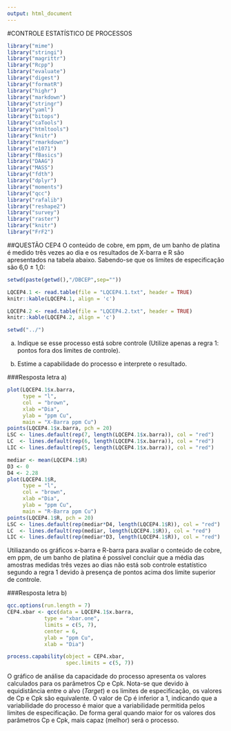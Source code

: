 ```yaml
---
output: html_document
---
```

#CONTROLE ESTATÍSTICO DE PROCESSOS
```r
library("mime")
library("stringi")
library("magrittr") 
library("Rcpp")
library("evaluate")
library("digest")
library("formatR")
library("highr")
library("markdown")
library("stringr")
library("yaml")
library("bitops")
library("caTools")
library("htmltools")
library("knitr")
library("rmarkdown")
library("e1071")
library("fBasics")
library("DAAG")
library("MASS")
library("fdth")
library("dplyr")
library("moments")
library("qcc")
library("rafalib")
library("reshape2")
library("survey")
library("raster")
library("knitr")
library("FrF2")
```

##QUESTÃO CEP4
O conteúdo de cobre, em ppm, de um banho de platina é medido três vezes ao dia e os resultados de X-barra e R são apresentados na tabela abaixo. Sabendo-se que os limites de especificação são 6,0 ± 1,0:

```r
setwd(paste(getwd(),"/DBCEP",sep=""))

LQCEP4.1 <- read.table(file = "LQCEP4.1.txt", header = TRUE)
knitr::kable(LQCEP4.1, align = 'c')

LQCEP4.2 <- read.table(file = "LQCEP4.2.txt", header = TRUE)
knitr::kable(LQCEP4.2, align = 'c')

setwd("../")
```

a) Indique se esse processo está sobre controle (Utilize apenas a regra 1: pontos fora dos limites de controle).

b) Estime a capabilidade do processo e interprete o resultado.

###Resposta letra a)
```r
plot(LQCEP4.1$x.barra,
     type = "l",
     col  = "brown",
     xlab ="Dia",
     ylab = "ppm Cu",
     main = "X-Barra ppm Cu")
points(LQCEP4.1$x.barra, pch = 20)
LSC <- lines.default(rep(7, length(LQCEP4.1$x.barra)), col = "red")
LC  <- lines.default(rep(6, length(LQCEP4.1$x.barra)), col = "red")
LIC <- lines.default(rep(5, length(LQCEP4.1$x.barra)), col = "red")

mediar <- mean(LQCEP4.1$R)
D3 <- 0
D4 <- 2.28
plot(LQCEP4.1$R,
     type = "l",
     col = "brown",
     xlab ="Dia",
     ylab = "ppm Cu",
     main = "R-Barra ppm Cu")
points(LQCEP4.1$R, pch = 20)
LSC <- lines.default(rep(mediar*D4, length(LQCEP4.1$R)), col = "red")
LC  <- lines.default(rep(mediar, length(LQCEP4.1$R)), col = "red")
LIC <- lines.default(rep(mediar*D3, length(LQCEP4.1$R)), col = "red")
```

Utiliazando os gráficos x-barra e R-barra para avaliar o conteúdo de cobre, em ppm, de um banho de platina é possível concluir que a média das amostras medidas três vezes ao dias não está sob controle estatístico segundo a regra 1 devido à presença de pontos acima dos limite superior de controle.

###Resposta letra b)
```r
qcc.options(run.length = 7)
CEP4.xbar <- qcc(data = LQCEP4.1$x.barra,
            type = "xbar.one",
            limits = c(5, 7),
            center = 6,
            ylab = "ppm Cu",
            xlab = "Dia")

process.capability(object = CEP4.xbar,
                   spec.limits = c(5, 7))
```

O gráfico de análise da capacidade do processo apresenta os valores calculados para os parâmetros Cp e Cpk. Nota-se que devido à equidistância entre o alvo (*Target*) e os limites de especificação, os valores de Cp e Cpk são equivalente. O valor de Cp é inferior a 1, indicando que a variabilidade do processo é maior que a variabilidade permitida pelos limites de especificação. De forma geral quando maior for os valores dos parâmetros Cp e Cpk, mais capaz (melhor) será o processo.